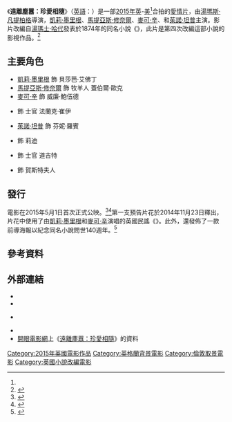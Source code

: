 {{noteTA
|G1=Movie
|G2=Show
}}

{{Infobox film
| name           = 遠離塵囂：珍愛相隨
| original_name  = {{lang|en|''Far from the Madding Crowd''}}
| image          = Far from the Madding Crowd 2015 (TW film poster).JPG
| alt            = 
| caption        = 電影海報
| director       = [[湯瑪斯·凡提柏格|湯瑪斯·凡提柏格]]
| producer       = {{Plainlist|
* {{tsl|en|Andrew Macdonald (producer)|安德魯·麥當勞}}
* Allon Reich}}
| writer         = {{tsl|en|David Nicholls (writer)|大衛·尼克斯}}
| based on       = 
| starring       = {{Plainlist|
* [[凱莉·墨里根|凱莉·墨里根]]
* [[馬提亞斯·修奈爾|馬提亞斯·修奈爾]]
* [[麥可·辛|麥可·辛]]
* {{tsl|en|Tom Sturridge|湯姆·史特瑞吉}}
* [[茱諾·坦普|茱諾·坦普]]}}
| music          = [[克雷格·阿姆斯壯|克雷格·阿姆斯壯]]
| cinematography = {{tsl|en|Charlotte Bruus Christensen|夏綠蒂·柏茹絲·克莉斯唐森}}
| editing        = {{tsl|en|Claire Simpson|克萊兒·辛普森}}
| studio         = [[BBC電影|BBC電影]]<br>{{tsl|en|DNA Films|DNA電影}}
| distributor    = [[福斯探照燈影業|福斯探照燈影業]]
| released       = {{Film date|2015|4|17|{{tsl|en|International Istanbul Film Festival|伊斯坦堡國際影展}}|2015|5|1|英國、美國|2015|6|25|香港<ref>{{cite web|url=http://movies.qoos.com/movie-%E7%98%8B%E6%88%80%E4%BD%B3%E4%BA%BA-1491.html|title=瘋戀佳人}} [[Qoos|movies.qoos.com]]</ref>|2015|7|2|新加坡|2015|9|25|臺灣}}
| runtime        = 119分鐘<!--Theatrical runtime: 118:46--><ref>{{cite web | url=http://bbfc.co.uk/releases/far-madding-crowd-film-0 | title=''Far From the Madding Crowd'' (12A) | publisher=[[British_Board_of_Film_Classification|British Board of Film Classification]] | date=3 March 2015 | accessdate=14 April 2015}}</ref>
| country        = {{UK}}<br/>{{USA}}<ref name=bfi>{{cite web|url=http://www.bfi.org.uk/sites/bfi.org.uk/files/downloads/bfi-uk-box-office-2015-2016-01.pdf| accessdate=26 June 2016 | title= The UK Box Office in 2015| date = 28 January 2016| website= British Film Institute: BFI Research and Statistics Unit}}</ref>
| language       = [[英語|英語]]
| budget         = 
| gross          = {{USD|3020萬}}<ref name="BOM">{{cite web |url=http://www.boxofficemojo.com/movies/?id=maddingcrowd.htm |title=Far from the Madding Crowd (2015)  |publisher=[[Box_Office_Mojo|Box Office Mojo]] ([[Amazon.com|Amazon.com]]) |accessdate=25 September 2015}}</ref>
| tw_name    = 遠離塵囂：珍愛相隨
| hk_name    = 瘋戀佳人
| cn_name   = 远离尘嚣{{small|（影碟）}}
| sg_name   = 狂疯浪蝶
}}
《'''遠離塵囂：珍愛相隨'''》（[[英語|英語]]：{{lang|en|''Far from the Madding Crowd''}}）是一部[[2015年電影|2015年]][[英國電影|英]]-[[美國電影|美]]<ref name=bfi/>合拍的[[愛情片|愛情片]]，由[[湯瑪斯·凡提柏格|湯瑪斯·凡提柏格]]導演，[[凱莉·墨里根|凱莉·墨里根]]、[[馬提亞斯·修奈爾|馬提亞斯·修奈爾]]、[[麥可·辛|麥可·辛]]、{{tsl|en|Tom Sturridge|湯姆·史特瑞吉}}和[[茱諾·坦普|茱諾·坦普]]主演。影片改編自[[湯瑪士·哈代|湯瑪士·哈代]]發表於1874年的同名小說《{{tsl|en|Far from the Madding Crowd|遠離塵囂}}》，此片是第四次改編這部小說的影視作品。<ref>{{cite news|url=http://variety.com/2015/film/reviews/far-from-the-madding-crowd-review-1201464632/|title=Film Review: 'Far From the Madding Crowd' |author=Foundas, Scott|date=2 April 2015|accessdate=18 May 2015|work=Variety}}</ref>

== 主要角色 ==
* [[凱莉·墨里根|凱莉·墨里根]] 飾 貝莎芭·艾佛丁
* [[馬提亞斯·修奈爾|馬提亞斯·修奈爾]] 飾 牧羊人 蓋伯爾·歐克
* [[麥可·辛|麥可·辛]] 飾 威廉·鮑伍德
* {{tsl|en|Tom Sturridge|湯姆·史特瑞吉}} 飾 士官 法蘭克·崔伊
* [[茱諾·坦普|茱諾·坦普]] 飾 芬妮·羅賓
* {{tsl|en|Jessica Barden|潔西卡·巴登}} 飾 莉迪
* {{tsl|en|Sam Phillips (actor)|山姆·菲利浦}} 飾 士官 道吉特
* {{tsl|en|Tilly Vosburgh|提莉·沃絲柏}} 飾 賀斯特夫人

== 發行 ==
電影在2015年5月1日首次正式公映。<ref>{{cite web|last=Thompson|first=Anne|title=Far from the Madding Crowd' To Open from Fox Searchlight Next May|url=http://blogs.indiewire.com/thompsononhollywood/far-from-the-madding-crowd-to-open-from-fox-searchlight-next-may-video|work=Thompson on Hollywood|access-date=2017-01-24|archive-url=https://web.archive.org/web/20141019030101/http://blogs.indiewire.com/thompsononhollywood/far-from-the-madding-crowd-to-open-from-fox-searchlight-next-may-video|archive-date=2014-10-19|dead-url=yes}}</ref><ref>{{cite web|url=https://www.theguardian.com/books/2015/apr/24/far-from-the-madding-crowd-hardys-novel|first = Lucasta|last=Miller|title= Far from the Madding Crowd, Does the film live up to Hardy's Novel|publisher =[[The_Guardian|Guardian]] Review Section|date = 25 April 2015|accessdate = 3 May 2015}}</ref>第一支預告片花於2014年11月23日釋出，片花中使用了由[[凱莉·墨里根|凱莉·墨里根]]和[[麥可·辛|麥可·辛]]演唱的英國民謠《{{tsl|en|The Sprig of Thyme|The Sprig of Thyme}}》。此外，還發佈了一款前導海報以紀念同名小說問世140週年。<ref>{{cite web|title=Far From the Madding Crowd: watch the teaser trailer|url=http://www.telegraph.co.uk/culture/culturevideo/filmvideo/cinema-trailers/11245788/Far-From-the-Madding-Crowd-watch-the-first-trailer.html|accessdate=23 November 2014 |work=[[The_Daily_Telegraph|Telegraph]]}}</ref>

== 參考資料 ==
{{Reflist}}

== 外部連結 ==
* {{IMDb title|2935476|遠離塵囂：珍愛相隨}}
* {{rotten-tomatoes|far_from_the_madding_crowd_2014|遠離塵囂：珍愛相隨}}
* {{Yahoo-movie-hk title|26950|瘋戀佳人}} {{zh-hk}}
* {{yahoomovie id|5893|遠離塵囂：珍愛相隨}}
* [[開眼電影網|開眼電影網]]上《[http://app2.atmovies.com.tw/film/ffen42935476/ 遠離塵囂：珍愛相隨]》的資料 {{zh-tw}}

[[Category:2015年英國電影作品|Category:2015年英國電影作品]]
[[Category:英格蘭背景電影|Category:英格蘭背景電影]]
[[Category:倫敦取景電影|Category:倫敦取景電影]]
[[Category:英國小說改編電影|Category:英國小說改編電影]]